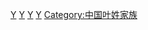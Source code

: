[[Category:镇海区人_(宁波市)|Y]]
[[Category:镇海家族|Y]]
[[Category:宁波裔上海人|Y]]
[[Category:香港宁波人|Y]]
[[Category:中国叶姓家族|Category:中国叶姓家族]]